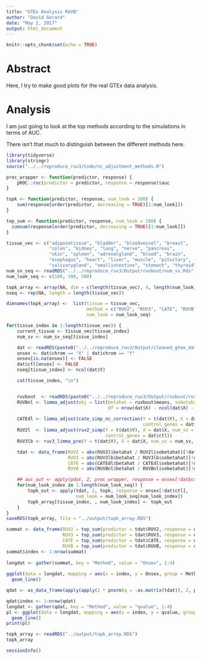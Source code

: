 ```yaml
---
title: "GTEx Analysis RUVB"
author: "David Gerard"
date: "May 2, 2017"
output: html_document
---
```


```r
knitr::opts_chunk$set(echo = TRUE)
```

# Abstract
Here, I try to make good plots for the real GTEx data analysis.

# Analysis

I am just going to look at the top methods according to the simulations in terms of AUC.

There isn't that much to distinguish between the different methods here.

```r
library(tidyverse)
library(stringr)
source("../../reproduce_ruv3/Code/nc_adjustment_methods.R")

proc_wrapper <- function(predictor, response) {
    pROC::roc(predictor = predictor, response = response)$auc
}

topk <- function(predictor, response, num_look = 100) {
    sum(response[order(predictor, decreasing = TRUE)[1:num_look]])
}

top_sum <- function(predictor, response, num_look = 100) {
  cumsum(response[order(predictor, decreasing = TRUE)[1:num_look]])
}

tissue_vec <- c("adiposetissue", "bladder", "bloodvessel", "breast",
                "colon", "kidney", "lung", "nerve", "pancreas",
                "skin", "spleen", "adrenalgland", "blood", "brain",
                "esophagus", "heart", "liver", "muscle", "pituitary",
                "salivarygland", "smallintestine", "stomach", "thyroid")
num_sv_seq <- readRDS("../../reproduce_ruv3/Output/ruvbout/num_sv.Rds")
num_look_seq <- c(100, 300, 500)

topk_array <- array(NA, dim = c(length(tissue_vec), 4, length(num_look_seq)))
nseq <- rep(NA, length = length(tissue_vec))

dimnames(topk_array) <-  list(tissue = tissue_vec, 
                              method = c("RUV2", "RUV3", "CATE", "RUVB"),
                              num_look = num_look_seq)

for(tissue_index in 1:length(tissue_vec)) {
    current_tissue <- tissue_vec[tissue_index]
    num_sv <- num_sv_seq[tissue_index]

    dat <- readRDS(paste0("../../reproduce_ruv3/Output/cleaned_gtex_data/", current_tissue, ".Rds"))
    onsex <- dat$chrom == "X" | dat$chrom == "Y"
    onsex[is.na(onsex)] <- FALSE
    dat$ctl[onsex] <- FALSE
    nseq[tissue_index] <- ncol(dat$Y)

    cat(tissue_index, "\n")


    ruvbout  <- readRDS(paste0("../../reproduce_ruv3/Output/ruvbout/ruvbout_", current_tissue, ".Rds"))
    RUVBnl <- limma_adjust(obj = list(betahat = ruvbout$means, sebetahat = ruvbout$sd,
                                      df = nrow(dat$X) - ncol(dat$X) - num_sv))
    
    CATEdl <- limma_adjust(cate_simp_nc_correction(Y = t(dat$Y), X = dat$X, num_sv = num_sv,
                                                   control_genes = dat$ctl))
    RUV2l  <- limma_adjust(ruv2_simp(Y = t(dat$Y), X = dat$X, num_sv = num_sv,
                                     control_genes = dat$ctl))
    RUV3lb <- ruv3_limma_pre(Y = t(dat$Y), X = dat$X, num_sv = num_sv, control_genes = dat$ctl)

    tdat <- data_frame(RUV2 = abs(RUV2l$betahat / RUV2l$sebetahat)[!dat$ctl],
                       RUV3 = abs(RUV3lb$betahat / RUV3lb$sebetahat)[!dat$ctl],
                       CATE = abs(CATEdl$betahat / CATEdl$sebetahat)[!dat$ctl],
                       RUVB = abs(RUVBnl$betahat / RUVBnl$sebetahat)[!dat$ctl])

    ## auc_out <- apply(pdat, 2, proc_wrapper, response = onsex[!dat$ctl])
    for(num_look_index in 1:length(num_look_seq)) {
        topk_out <- apply(tdat, 2, topk, response = onsex[!dat$ctl],
                          num_look = num_look_seq[num_look_index])
        topk_array[tissue_index, , num_look_index] <- topk_out
    }
}
saveRDS(topk_array, file = "../output/topk_array.RDS")
```


```r
summat <- data_frame(RUV2 = top_sum(predictor = tdat$RUV2, response = onsex[!dat$ctl], num_look = 100),
                     RUV3 = top_sum(predictor = tdat$RUV3, response = onsex[!dat$ctl], num_look = 100),
                     CATE = top_sum(predictor = tdat$CATE, response = onsex[!dat$ctl], num_look = 100),
                     RUVB = top_sum(predictor = tdat$RUVB, response = onsex[!dat$ctl], num_look = 100))
summat$index <- 1:nrow(summat)
    
longdat <- gather(summat, key = "Method", value = "Onsex", 1:4)
  
ggplot(data = longdat, mapping = aes(x = index, y = Onsex, group = Method, color = Method)) +
  geom_line()

qdat <- as_data_frame(apply(apply(2 * pnorm(q = -as.matrix(tdat)), 2, p.adjust, method = "BH"), 2, sort))

qdat$index <- 1:nrow(qdat)
longdat <- gather(qdat, key = "Method", value = "qvalue", 1:4)
pl <- ggplot(data = longdat, mapping = aes(x = index, y = qvalue, group = Method, color = Method)) +
  geom_line()
print(pl)
```

```r
topk_array <- readRDS("../output/topk_array.RDS")
topk_array
```

```r
sessionInfo()
```
